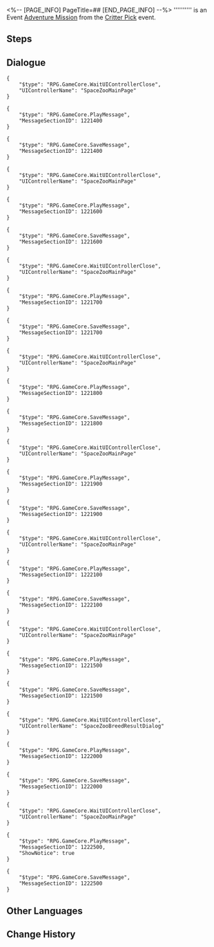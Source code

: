 <%-- [PAGE_INFO]
PageTitle=##
[END_PAGE_INFO] --%>
{{Stub|Dialogue.}}
{{Mission Infobox
|id            = 8016204
|title         = 
|image         = <!--Mission .png-->
|type          = Adventure
|event_name    = Critter Pick
|chapter       = Critter Pick
|requirements  = [[Trailblaze Continuance]] ''[[When the Stars of Ingenuity Shine]]'' completed
|summary       = <!--official mission summary from Fate's Atlas-->
|characters    = Trailblazer
|startLocation = [[Herta Space Station]] - [[Seclusion Zone]]
|world         = Herta Space Station
|area          = Seclusion Zone
|prev          = 
|next          = 
|rewards       = 
}}
'''''''''' is an Event [[Adventure Mission]] from the [[Critter Pick]] event.

==Steps==


<!--
==Gameplay Notes==

--><!--
==Trial Character==

-->
==Dialogue==
{{Stub Dialogue}}
<pre>{
	"$type": "RPG.GameCore.WaitUIControllerClose",
	"UIControllerName": "SpaceZooMainPage"
}</pre>
:{{Black Screen|Its appearance reminds you of an acquaintance. After giving it a quick groom, you take a close-up photo of it.}}
<pre>{
	"$type": "RPG.GameCore.PlayMessage",
	"MessageSectionID": 1221400
}</pre>
<pre>{
	"$type": "RPG.GameCore.SaveMessage",
	"MessageSectionID": 1221400
}</pre>
<pre>{
	"$type": "RPG.GameCore.WaitUIControllerClose",
	"UIControllerName": "SpaceZooMainPage"
}</pre>
:{{Black Screen|Its appearance reminds you of an acquaintance. After giving it a quick groom, you take a close-up photo of it.}}
<pre>{
	"$type": "RPG.GameCore.PlayMessage",
	"MessageSectionID": 1221600
}</pre>
<pre>{
	"$type": "RPG.GameCore.SaveMessage",
	"MessageSectionID": 1221600
}</pre>
<pre>{
	"$type": "RPG.GameCore.WaitUIControllerClose",
	"UIControllerName": "SpaceZooMainPage"
}</pre>
:{{Black Screen|Its appearance reminds you of an acquaintance. After giving it a quick groom, you take a close-up photo of it.}}
<pre>{
	"$type": "RPG.GameCore.PlayMessage",
	"MessageSectionID": 1221700
}</pre>
<pre>{
	"$type": "RPG.GameCore.SaveMessage",
	"MessageSectionID": 1221700
}</pre>
<pre>{
	"$type": "RPG.GameCore.WaitUIControllerClose",
	"UIControllerName": "SpaceZooMainPage"
}</pre>
:{{Black Screen|Its appearance reminds you of an acquaintance. After giving it a quick groom, you take a close-up photo of it.}}
<pre>{
	"$type": "RPG.GameCore.PlayMessage",
	"MessageSectionID": 1221800
}</pre>
<pre>{
	"$type": "RPG.GameCore.SaveMessage",
	"MessageSectionID": 1221800
}</pre>
<pre>{
	"$type": "RPG.GameCore.WaitUIControllerClose",
	"UIControllerName": "SpaceZooMainPage"
}</pre>
:{{Black Screen|Its appearance reminds you of an acquaintance. After giving it a quick groom, you take a close-up photo of it.}}
<pre>{
	"$type": "RPG.GameCore.PlayMessage",
	"MessageSectionID": 1221900
}</pre>
<pre>{
	"$type": "RPG.GameCore.SaveMessage",
	"MessageSectionID": 1221900
}</pre>
<pre>{
	"$type": "RPG.GameCore.WaitUIControllerClose",
	"UIControllerName": "SpaceZooMainPage"
}</pre>
:{{Black Screen|Its appearance reminds you of an acquaintance. After giving it a quick groom, you take a close-up photo of it.}}
<pre>{
	"$type": "RPG.GameCore.PlayMessage",
	"MessageSectionID": 1222100
}</pre>
<pre>{
	"$type": "RPG.GameCore.SaveMessage",
	"MessageSectionID": 1222100
}</pre>
<pre>{
	"$type": "RPG.GameCore.WaitUIControllerClose",
	"UIControllerName": "SpaceZooMainPage"
}</pre>
:{{Black Screen|Its appearance reminds you of an acquaintance. After giving it a quick groom, you take a close-up photo of it.}}
<pre>{
	"$type": "RPG.GameCore.PlayMessage",
	"MessageSectionID": 1221500
}</pre>
<pre>{
	"$type": "RPG.GameCore.SaveMessage",
	"MessageSectionID": 1221500
}</pre>
<pre>{
	"$type": "RPG.GameCore.WaitUIControllerClose",
	"UIControllerName": "SpaceZooBreedResultDialog"
}</pre>
:{{Black Screen|Its appearance reminds you of an acquaintance. After giving it a quick groom, you take a close-up photo of it.}}
<pre>{
	"$type": "RPG.GameCore.PlayMessage",
	"MessageSectionID": 1222000
}</pre>
<pre>{
	"$type": "RPG.GameCore.SaveMessage",
	"MessageSectionID": 1222000
}</pre>
<pre>{
	"$type": "RPG.GameCore.WaitUIControllerClose",
	"UIControllerName": "SpaceZooMainPage"
}</pre>
:{{Black Screen|Its appearance reminds you of an acquaintance. After giving it a quick groom, you take a close-up photo of it.}}
<pre>{
	"$type": "RPG.GameCore.PlayMessage",
	"MessageSectionID": 1222500,
	"ShowNotice": true
}</pre>
<pre>{
	"$type": "RPG.GameCore.SaveMessage",
	"MessageSectionID": 1222500
}</pre>
{{Dialogue End}}

==Other Languages==
{{Other Languages
|en   = 
|zhs  = 
|zht  = 
|ja   = 
|ko   = 
|es   = 
|fr   = 
|ru   = 
|th   = 
|vi   = 
|de   = 
|id   = 
|pt   = 
}}

==Change History==
{{Change History|1.6}}

